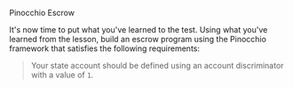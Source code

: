 
<ChallengeTitle>Pinocchio Escrow</ChallengeTitle>

It's now time to put what you've learned to the test. Using what you've learned from the lesson, build an escrow program using the Pinocchio framework that satisfies the following requirements:

> Your state account should be defined using an account discriminator with a value of `1`.

<RequirementList>
  <Requirement
    title="Challenge 1: Making an escrow offer"
    description="Your program should allow a maker to make an escrow offer. Define an instruction to do this using an instruction discriminator with value `0`."
  />

  <Requirement
    title="Challenge 2: Taking an escrow offer"
    description="Your program should allow a taker to take an escrow offer. Define an instruction to do this using an instruction discriminator value of `1`."
  />

  <Requirement
    title="Challenge 3: Canceling an escrow offer"
    description="Your program should allow the maker to cancel an escrow offer and refund the escrowed funds. Make sure your instruction is defined with an instruction discriminator value of `2`."
  />
</RequirementList>
